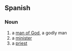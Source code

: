 ==Spanish==

===Noun===
{{es-noun|m|head=[[hombre]] [[de]] [[Dios]]|hombres de Dios|f=mujer de Dios|fpl=mujeres de Dios}}

# a [[man of God]], a godly man
# a [[minister]]
# a [[priest]]